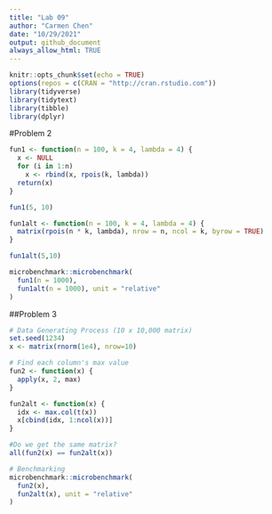 ```yaml
---
title: "Lab 09"
author: "Carmen Chen"
date: "10/29/2021"
output: github_document
always_allow_html: TRUE
---
```


```r
knitr::opts_chunk$set(echo = TRUE)
options(repos = c(CRAN = "http://cran.rstudio.com")) 
library(tidyverse)
library(tidytext)
library(tibble)
library(dplyr)
```


#Problem 2
```r
fun1 <- function(n = 100, k = 4, lambda = 4) {
  x <- NULL
  for (i in 1:n)
    x <- rbind(x, rpois(k, lambda))
  return(x)
}

fun1(5, 10)

fun1alt <- function(n = 100, k = 4, lambda = 4) {
  matrix(rpois(n * k, lambda), nrow = n, ncol = k, byrow = TRUE)
}

fun1alt(5,10)

microbenchmark::microbenchmark(
  fun1(n = 1000),
  fun1alt(n = 1000), unit = "relative"
)
```

##Problem 3
```r
# Data Generating Process (10 x 10,000 matrix)
set.seed(1234)
x <- matrix(rnorm(1e4), nrow=10)

# Find each column's max value
fun2 <- function(x) {
  apply(x, 2, max)
}

fun2alt <- function(x) {
  idx <- max.col(t(x))
  x[cbind(idx, 1:ncol(x))]
}

#Do we get the same matrix?
all(fun2(x) == fun2alt(x))

# Benchmarking
microbenchmark::microbenchmark(
  fun2(x),
  fun2alt(x), unit = "relative"
)
```

